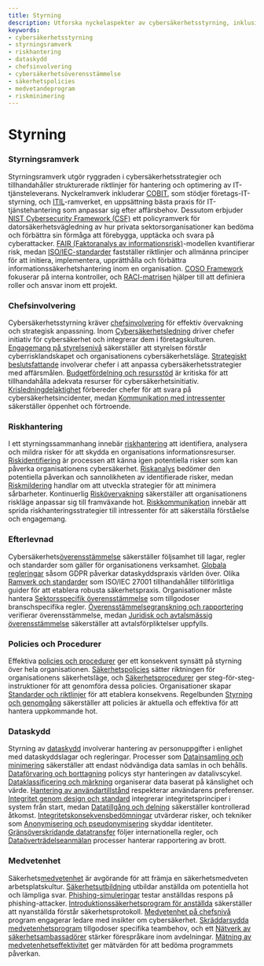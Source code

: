 ```yaml
---
title: Styrning
description: Utforska nyckelaspekter av cybersäkerhetsstyrning, inklusive ramverk, efterlevnad, riskhantering och chefsinvolvering.
keywords:
- cybersäkerhetsstyrning
- styrningsramverk
- riskhantering
- dataskydd
- chefsinvolvering
- cybersäkerhetsöverensstämmelse
- säkerhetspolicies
- medvetandeprogram
- riskminimering
---
```


# Styrning

### Styrningsramverk

Styrningsramverk utgör ryggraden i cybersäkerhetsstrategier och tillhandahåller strukturerade riktlinjer för hantering och optimering av IT-tjänsteleverans. Nyckelramverk inkluderar [COBIT](/governance/governance_frameworks/cobit/), som stödjer företags-IT-styrning, och [ITIL](/governance/governance_frameworks/itil/)-ramverket, en uppsättning bästa praxis för IT-tjänstehantering som anpassar sig efter affärsbehov. Dessutom erbjuder [NIST Cybersecurity Framework (CSF)](/governance/governance_frameworks/nist_cybersecurity_framework_csf/) ett policyramverk för datorsäkerhetsvägledning av hur privata sektorsorganisationer kan bedöma och förbättra sin förmåga att förebygga, upptäcka och svara på cyberattacker. [FAIR (Faktoranalys av informationsrisk)](/governance/governance_frameworks/fair_factor_analysis_of_information_risk/)-modellen kvantifierar risk, medan [ISO/IEC-standarder](/governance/governance_frameworks/isoiec_standards/) fastställer riktlinjer och allmänna principer för att initiera, implementera, upprätthålla och förbättra informationssäkerhetshantering inom en organisation. [COSO Framework](/governance/governance_frameworks/coso_framework/) fokuserar på interna kontroller, och [RACI-matrisen](/governance/governance_frameworks/raci_matrix/) hjälper till att definiera roller och ansvar inom ett projekt.

### Chefsinvolvering

Cybersäkerhetsstyrning kräver [chefsinvolvering](/governance/executive_management_involvement) för effektiv övervakning och strategisk anpassning. Inom [Cybersäkerhetsledning](/governance/executive_management_involvement/cybersecurity_leadership/) driver chefer initiativ för cybersäkerhet och integrerar dem i företagskulturen. [Engagemang på styrelsenivå](/governance/executive_management_involvement/board-level_engagement/) säkerställer att styrelsen förstår cyberrisklandskapet och organisationens cybersäkerhetsläge. [Strategiskt beslutsfattande](/governance/executive_management_involvement/strategic_decision-making/) involverar chefer i att anpassa cybersäkerhetsstrategier med affärsmålen. [Budgetfördelning och resursstöd](/governance/executive_management_involvement/budget_allocation_and_resource_support/) är kritiska för att tillhandahålla adekvata resurser för cybersäkerhetsinitiativ. [Krisledningdelaktighet](/governance/executive_management_involvement/crisis_management_participation/) förbereder chefer för att svara på cybersäkerhetsincidenter, medan [Kommunikation med intressenter](/governance/executive_management_involvement/communication_with_stakeholders/) säkerställer öppenhet och förtroende.

### Riskhantering

I ett styrningssammanhang innebär [riskhantering](/governance/risk_management) att identifiera, analysera och mildra risker för att skydda en organisations informationsresurser. [Riskidentifiering](/governance/risk_management/risk_identification/) är processen att känna igen potentiella risker som kan påverka organisationens cybersäkerhet. [Riskanalys](/governance/risk_management/risk_analysis/) bedömer den potentiella påverkan och sannolikheten av identifierade risker, medan [Riskmildering](/governance/risk_management/risk_mitigation/) handlar om att utveckla strategier för att minimera sårbarheter. Kontinuerlig [Riskövervakning](/governance/risk_management/risk_monitoring/) säkerställer att organisationens riskläge anpassar sig till framväxande hot. [Riskkommunikation](/governance/risk_management/risk_communication/) innebär att sprida riskhanteringsstrategier till intressenter för att säkerställa förståelse och engagemang.

### Efterlevnad

Cybersäkerhets[överensstämmelse](/governance/compliance) säkerställer följsamhet till lagar, regler och standarder som gäller för organisationens verksamhet. [Globala regleringar](/governance/compliance/global_regulations/) såsom GDPR påverkar dataskyddspraxis världen över. Olika [Ramverk och standarder](/governance/compliance/frameworks_and_standards/) som ISO/IEC 27001 tillhandahåller tillförlitliga guider för att etablera robusta säkerhetspraxis. Organisationer måste hantera [Sektorsspecifik överensstämmelse](/governance/compliance/sector-specific_compliance/) som tillgodoser branschspecifika regler. [Överensstämmelsegranskning och rapportering](/governance/compliance/compliance_auditing_and_reporting/) verifierar överensstämmelse, medan [Juridisk och avtalsmässig överensstämmelse](/governance/compliance/legal_and_contractual_compliance/) säkerställer att avtalsförpliktelser uppfylls.

### Policies och Procedurer

Effektiva [policies och procedurer](/governance/policies_&_procedures) ger ett konsekvent synsätt på styrning över hela organisationen. [Säkerhetspolicies](/governance/policies_&_procedures/security_policies/) sätter riktningen för organisationens säkerhetsläge, och [Säkerhetsprocedurer](/governance/policies_&_procedures/security_procedures/) ger steg-för-steg-instruktioner för att genomföra dessa policies. Organisationer skapar [Standarder och riktlinjer](/governance/policies_&_procedures/standards_and_guidelines/) för att etablera konsekvens. Regelbunden [Styrning och genomgång](/governance/policies_&_procedures/governance_and_review/) säkerställer att policies är aktuella och effektiva för att hantera uppkommande hot.

### Dataskydd

Styrning av [dataskydd](/governance/data_privacy) involverar hantering av personuppgifter i enlighet med dataskyddslagar och regleringar. Processer som [Datainsamling och minimering](/governance/data_privacy/data_collection_&_minimization/) säkerställer att endast nödvändiga data samlas in och behålls. [Dataförvaring och borttagning](/governance/data_privacy/data_retention_&_disposal/) policys styr hanteringen av datalivscykel. [Dataklassificering och märkning](/governance/data_privacy/data_classification_&_labeling/) organiserar data baserat på känslighet och värde. [Hantering av användartillstånd](/governance/data_privacy/user_consent_management/) respekterar användarens preferenser. [Integritet genom design och standard](/governance/data_privacy/privacy_by_design_&_default/) integrerar integritetsprinciper i system från start, medan [Datatillgång och delning](/governance/data_privacy/data_access_&_sharing/) säkerställer kontrollerad åtkomst. [Integritetskonsekvensbedömningar](/governance/data_privacy/privacy_impact_assessments/) utvärderar risker, och tekniker som [Anonymisering och pseudonymisering](/governance/data_privacy/anonymization_&_pseudonymization_techniques/) skyddar identiteter. [Gränsöverskridande datatransfer](/governance/data_privacy/cross-border_data_transfers/) följer internationella regler, och [Dataöverträdelseanmälan](/governance/data_privacy/data_breach_notification/) processer hanterar rapportering av brott.

### Medvetenhet

Säkerhets[medvetenhet](/governance/awareness) är avgörande för att främja en säkerhetsmedveten arbetsplatskultur. [Säkerhetsutbildning](/governance/awareness/security_awareness_training/) utbildar anställda om potentiella hot och lämpliga svar. [Phishing-simuleringar](/governance/awareness/phishing_simulations/) testar anställdas respons på phishing-attacker. [Introduktionssäkerhetsprogram för anställda](/governance/awareness/employee_onboarding_security_programs/) säkerställer att nyanställda förstår säkerhetsprotokoll. [Medvetenhet på chefsnivå](/governance/awareness/executive-level_awareness/) program engagerar ledare med insikter om cybersäkerhet. [Skräddarsydda medvetenhetsprogram](/governance/awareness/tailored_awareness_programs/) tillgodoser specifika teambehov, och ett [Nätverk av säkerhetsambassadörer](/governance/awareness/security_champions_network/) stärker förespråkare inom avdelningar. [Mätning av medvetenhetseffektivitet](/governance/awareness/measuring_awareness_effectiveness/) ger mätvärden för att bedöma programmets påverkan.
